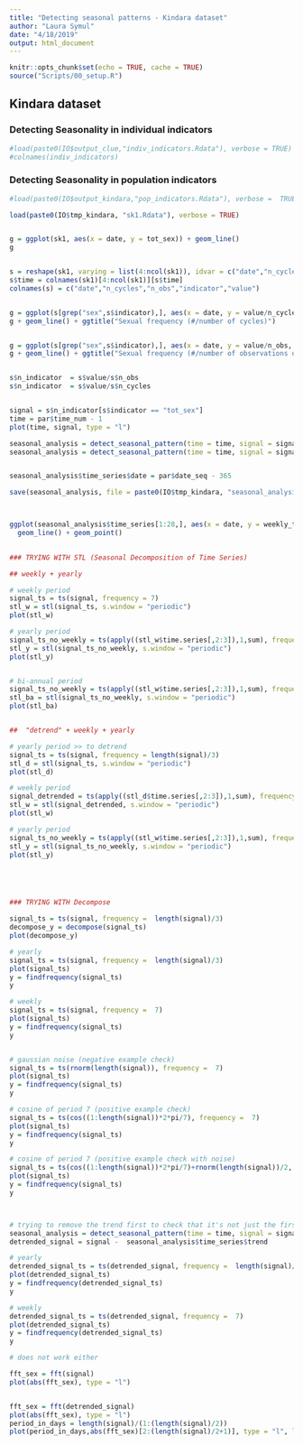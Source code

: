 ```yaml
---
title: "Detecting seasonal patterns - Kindara dataset"
author: "Laura Symul"
date: "4/18/2019"
output: html_document
---
```


```r
knitr::opts_chunk$set(echo = TRUE, cache = TRUE)
source("Scripts/00_setup.R")
```


## Kindara dataset



### Detecting Seasonality in individual indicators


```r
#load(paste0(IO$output_clue,"indiv_indicators.Rdata"), verbose = TRUE)
#colnames(indiv_indicators)
```







### Detecting Seasonality in population indicators



```r
#load(paste0(IO$output_kindara,"pop_indicators.Rdata"), verbose =  TRUE)
```



```r

load(paste0(IO$tmp_kindara, "sk1.Rdata"), verbose = TRUE)


g = ggplot(sk1, aes(x = date, y = tot_sex)) + geom_line()
g


s = reshape(sk1, varying = list(4:ncol(sk1)), idvar = c("date","n_cycles","n_obs"), direction = "long")
s$time = colnames(sk1)[4:ncol(sk1)][s$time]
colnames(s) = c("date","n_cycles","n_obs","indicator","value")


g = ggplot(s[grep("sex",s$indicator),], aes(x = date, y = value/n_cycles, col = indicator))
g + geom_line() + ggtitle("Sexual frequency (#/number of cycles)")


g = ggplot(s[grep("sex",s$indicator),], aes(x = date, y = value/n_obs, col = indicator))
g + geom_line() + ggtitle("Sexual frequency (#/number of observations on that day)")


s$n_indicator  = s$value/s$n_obs
s$n_indicator  = s$value/s$n_cycles


signal = s$n_indicator[s$indicator == "tot_sex"]
time = par$time_num - 1
plot(time, signal, type = "l")

seasonal_analysis = detect_seasonal_pattern(time = time, signal = signal, title = "tot_sex Kindara", remove_weekly_patterns = FALSE)
seasonal_analysis = detect_seasonal_pattern(time = time, signal = signal, title = "tot_sex Kindara", remove_weekly_patterns = TRUE)


seasonal_analysis$time_series$date = par$date_seq - 365

save(seasonal_analysis, file = paste0(IO$tmp_kindara, "seasonal_analysis_tot_sex.Rdata"))



ggplot(seasonal_analysis$time_series[1:28,], aes(x = date, y = weekly_trend))+
  geom_line() + geom_point()
  

```

```r

### TRYING WITH STL (Seasonal Decomposition of Time Series)

## weekly + yearly

# weekly period
signal_ts = ts(signal, frequency = 7) 
stl_w = stl(signal_ts, s.window = "periodic")
plot(stl_w)

# yearly period
signal_ts_no_weekly = ts(apply((stl_w$time.series[,2:3]),1,sum), frequency = length(signal)/3) 
stl_y = stl(signal_ts_no_weekly, s.window = "periodic")
plot(stl_y)


# bi-annual period
signal_ts_no_weekly = ts(apply((stl_w$time.series[,2:3]),1,sum), frequency = length(signal)/6) 
stl_ba = stl(signal_ts_no_weekly, s.window = "periodic")
plot(stl_ba)


##  "detrend" + weekly + yearly

# yearly period >> to detrend
signal_ts = ts(signal, frequency = length(signal)/3) 
stl_d = stl(signal_ts, s.window = "periodic")
plot(stl_d)

# weekly period
signal_detrended = ts(apply((stl_d$time.series[,2:3]),1,sum), frequency = 7) 
stl_w = stl(signal_detrended, s.window = "periodic")
plot(stl_w)

# yearly period
signal_ts_no_weekly = ts(apply((stl_w$time.series[,2:3]),1,sum), frequency = length(signal)/3) 
stl_y = stl(signal_ts_no_weekly, s.window = "periodic")
plot(stl_y)





### TRYING WITH Decompose

signal_ts = ts(signal, frequency =  length(signal)/3)
decompose_y = decompose(signal_ts)
plot(decompose_y)


```





```r

# yearly
signal_ts = ts(signal, frequency =  length(signal)/3)
plot(signal_ts)
y = findfrequency(signal_ts)
y

# weekly
signal_ts = ts(signal, frequency =  7)
plot(signal_ts)
y = findfrequency(signal_ts)
y


# gaussian noise (negative example check)
signal_ts = ts(rnorm(length(signal)), frequency =  7)
plot(signal_ts)
y = findfrequency(signal_ts)
y

# cosine of period 7 (positive example check)
signal_ts = ts(cos((1:length(signal))*2*pi/7), frequency =  7)
plot(signal_ts)
y = findfrequency(signal_ts)
y

# cosine of period 7 (positive example check with noise)
signal_ts = ts(cos((1:length(signal))*2*pi/7)+rnorm(length(signal))/2, frequency =  7)
plot(signal_ts)
y = findfrequency(signal_ts)
y



# trying to remove the trend first to check that it's not just the first component that predominates
seasonal_analysis = detect_seasonal_pattern(time = time, signal = signal, title = "tot_sex Kindara", remove_weekly_patterns = TRUE)
detrended_signal = signal -  seasonal_analysis$time_series$trend

# yearly
detrended_signal_ts = ts(detrended_signal, frequency =  length(signal)/3)
plot(detrended_signal_ts)
y = findfrequency(detrended_signal_ts)
y

# weekly
detrended_signal_ts = ts(detrended_signal, frequency =  7)
plot(detrended_signal_ts)
y = findfrequency(detrended_signal_ts)
y

# does not work either

```




```r


fft_sex = fft(signal)
plot(abs(fft_sex), type = "l")


fft_sex = fft(detrended_signal)
plot(abs(fft_sex), type = "l")
period_in_days = length(signal)/(1:(length(signal)/2)) 
plot(period_in_days,abs(fft_sex)[2:(length(signal)/2+1)], type = "l", log = "x")

```














